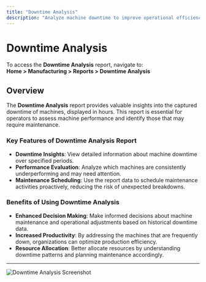 ```yaml
---
title: "Downtime Analysis"
description: "Analyze machine downtime to improve operational efficiency in ERPZ."
---
```


# Downtime Analysis

To access the **Downtime Analysis** report, navigate to:  
**Home > Manufacturing > Reports > Downtime Analysis**

## Overview

The **Downtime Analysis** report provides valuable insights into the captured downtime of machines, displayed in hours. This report is essential for operators to assess machine performance and identify those that may require maintenance.

### Key Features of Downtime Analysis Report

- **Downtime Insights**: View detailed information about machine downtime over specified periods.
- **Performance Evaluation**: Analyze which machines are consistently underperforming and may need attention.
- **Maintenance Scheduling**: Use the report data to schedule maintenance activities proactively, reducing the risk of unexpected breakdowns.

### Benefits of Using Downtime Analysis

- **Enhanced Decision Making**: Make informed decisions about machine maintenance and operational adjustments based on historical downtime data.
- **Increased Productivity**: By addressing the machines that are frequently down, organizations can optimize production efficiency.
- **Resource Allocation**: Better allocate resources by understanding downtime patterns and planning maintenance accordingly.

---

![Downtime Analysis Screenshot]()

